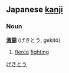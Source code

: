 {{ja-attention}}
== Japanese [[kanji]] ==                                          
===Noun===
'''[[激]][[闘]]''' (げきとう, gekitō)

# [[fierce]] [[fighting]]

[[Category:Japanese nouns|げきとう]]